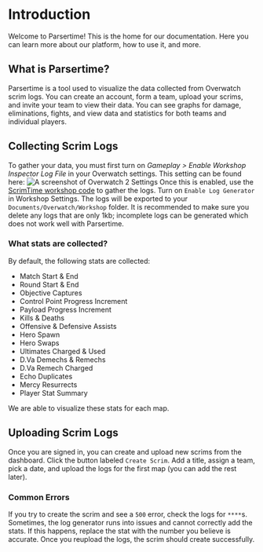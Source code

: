 # Introduction
 
Welcome to Parsertime! This is the home for our documentation. Here you 
can learn more about our platform, how to use it, and more.

## What is Parsertime?
Parsertime is a tool used to visualize the data collected from Overwatch 
scrim logs. You can create an account, form a team, upload your scrims, and 
invite your team to view their data. You can see graphs for damage, eliminations, 
fights, and view data and statistics for both teams and individual players. 

## Collecting Scrim Logs
To gather your data, you must first turn on *Gameplay > Enable Workshop Inspector 
Log File* in your Overwatch settings. This setting can be found here:
![A screenshot of Overwatch 2 Settings](https://i.imgur.com/seP1eMT.png)
Once this is enabled, use the [ScrimTime workshop code](https://workshop.codes/DKEEH) to 
gather the logs. Turn on `Enable Log Generator` in Workshop Settings. The logs will be 
exported to your `Documents/Overwatch/Workshop` folder. It is recommended to make sure 
you delete any logs that are only 1kb; incomplete logs can be generated which does not 
work well with Parsertime.

### What stats are collected?
By default, the following stats are collected:
- Match Start & End
- Round Start & End
- Objective Captures
- Control Point Progress Increment
- Payload Progress Increment
- Kills & Deaths
- Offensive & Defensive Assists
- Hero Spawn
- Hero Swaps
- Ultimates Charged & Used
- D.Va Demechs & Remechs
- D.Va Remech Charged
- Echo Duplicates
- Mercy Resurrects
- Player Stat Summary

We are able to visualize these stats for each map.

## Uploading Scrim Logs
Once you are signed in, you can create and upload new scrims from the dashboard. Click 
the button labeled `Create Scrim`. Add a title, assign a team, pick a date, and upload 
the logs for the first map (you can add the rest later). 
### Common Errors
If you try to create the scrim and see a `500` error, check the logs for `****`s. 
Sometimes, the log generator runs into issues and cannot correctly add the stats. If this 
happens, replace the stat with the number you believe is accurate. Once you reupload the 
logs, the scrim should create successfully.
